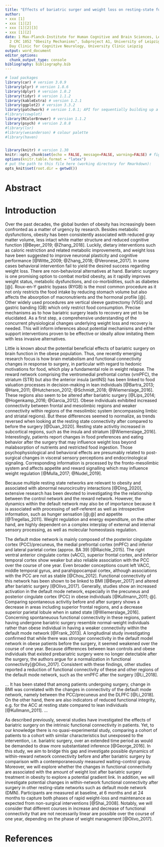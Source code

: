 ```yaml
---
title: "Effects of bariatric surger and weight loss on resting-state functional connectivity"
author:
- xxx [1]
- xxx [1][2]
- xxx [1][2][3]
- xxx [1][2]
date: 1 Max-Planck-Institute for Human Cognitive and Brain Sciences, Leipzig \newline
  2 CRC 1052 "Obesity Mechanisms", Subproject A1, University of Leipzig \newline 3
  Day Clinic for Cognitive Neurology, University Clinic Leipzig
output: word_document
editor_options:
  chunk_output_type: console
bibliography: bibliography.bib
---
```


```r

# load packages
library(car) # version 3.0.9
library(plyr) # version 1.8.6
library(dplyr) # version 1.0.2
library(tidyr) # version 1.1.2
library(kableExtra) # version 1.2.1
library(ggplot2) # version 3.3.2
library(patchwork) # version 1.0.1; API for sequentially building up a plot (similar to gridExtra and cowplot)
#library(cowplot)
library(RColorBrewer) # version 1.1.2
library(psych) # version 2.0.8
#library(lsr) 
#library(wesanderson) # colour palette
#library(haven)


library(knitr) # version 1.30
knitr::opts_chunk$set(echo = FALSE, message=FALSE, warning=FALSE) # fig.height=2, fig.width=4)
options(knitr.table.format = "latex") 
# put the path to this file here (working directory for Rmarkdown):
opts_knit$set(root.dir = getwd())

```
# Abstract

\newpage
# Introduction

<!-- obesity and interventions -->
Over the past decades, the global burden of obesity has increasingly been confronted as a matter of urgency by research.
Besides metabolic dysfunctions, obesity has been consistently associated with reduced gray matter volume, less intact white matter structure and reduced cognitive function [@Beyer_2019; @Zhang_2018]. 
Luckily, dietary interventions such as caloric restriction and related metabolic improvements, and weight loss have been suggested to improve neuronal plasticity and cognitive performance [@Witte_2009; @Zhang_2018; @Veronese_2017].
In some cases behavioral intervention fail to yield the desired success regarding weight loss. There are non-behavioral alternatives at hand.
<!-- bars most invasive (brain metabolism), last resort -->
Bariatric surgery is one promising option to combat morbid obesity, as it rapidly improves weight status, metabolic dysfunctions, and co-morbidities, such as diabetes [@]. Roux-en-Y gastric bypass (RYGB) is the most common procedure as it not only restricts the food intake by reducing stomach volume but also affects the absorption of macronutrients and the hormonal profile [@]. <!-- ref for "common", ref for procedure -->
Other widely used procedures are vertical sleeve gastrectomy (VSG) and gastric banding (GB) which only restrict food consumption. <!-- mehr zu Veränderung in Gasto-intestinaler Physiologie -->
<!-- Neural mechanisms/concurrent plasticity? -->
Precise mechanisms as to how bariatric surgery leads to recovery are yet to be elucidated. As a first step, a comprehensive understanding of the concurrent physiological changes underlying weight loss and recovery is needed. This will inform inferences about potential mechanisms and either support interventions proven to be effective or ideally allow imitating them with less invasive alternatives.

<!-- severe nutritional stress [@Crujeiras_2017] -->

<!-- Reward network -->
Little is known about the potential beneficial effects of bariatric surgery on brain function in the obese population. Thus, one recently emerging research focus is how brain metabolism and functional connectivity changes in response to surgery, in particular with regard to hedonic motivations for food, which play a fundamental role in weight relapse.
The reward network comprising the ventromedial prefrontal cortex (vmPFC), the striatum (STR) but also the anterior insula (antINS) has been linked to food valuation processes in decision-making in lean individuals [@Bartra_2013; @Hare_2011; @Hutcherson_2012; @Schmidt_2018; @Wiemerslage_2016]. These regions also seem to be altered after bariatric surgery [@Lips_2014; @Hogenkamp_2016; @Garcia_2012]. <!-- Zitationen checken -->
<!-- Normalization of connectivity --> Obese individuals exhibited increased connectivity between frontal and mesolimbic regions and weaker connectivity within regions of the mesolimbic system (encompassing limbic and striatal regions). But these differences seemed to normalize, as trends reversed when looking at the resting state connectivity after compared to before the surgery [@Duan_2020]. Resting state activitiy increased in subcortical regions, such as the insula and striatum<!-- specifically putamen --> [@Wiemerslage_2016]. 
<!-- mechanism reward and appetite, overeating --> Interestingly, patients report changes in food preferences and eating behavior after the surgery that may influence weight loss beyond malabsorption of nutrients and restricted food ingestion. Those psychophysiological and behavioral effects are presumably related to post-surgical changes in visceral sensory perceptions and endocrinological signaling. Corresponding information is processed by the fronto-mesolimbic system and affects appetite and reward signalling which may influence weight regulation [@Mulla_2017; @Nudel_2019].
<!-- results in lean -->

<!-- results in obese longitudinal -->
<!-- Similarly, several studies have found differences in resting-state activity in reward regions depending on weight status.  -->

<!-- On the other hand, BMI prior to the surgery was associated with changes in connectivity [@Duan_2020]. -->

<!-- s concerning such processes following a surgical intervention are inconclusive. -->

<!-- important differences in the response to visual food-related cues between thin and reduced-obese individuals that place the latter group at an increased risk of  -->

<!-- Though there exists strong evidence for important differences in the .. between lean or normal-weight individuals and obese individuals, few studies have investigated the ... and even fewer compared reduced-obese individuals reduced-obese individuals -->
<!-- [@Garcia_Garcia_2012] -->


<!-- Default mode network --> 
Because multiple resting state networks are relevant to obesity and associated with abnormal neurocircuitry interactions [@Ding_2020], extensive research has been devoted to investigating the the relationship between the control network and the reward network. However, the dynamics within the default network may also be of importance because it is associated with processing of self-referent as well as introspective information, such as hunger sensation [@;@] and appetite [@Tregellas_2011]. <!-- parietal activation correlated with appetite measures after an overnight fast [@Tregellas_2011]. --> 
Weight regulation and energy expenditure, on the other hand, are highly dependent on a complex interplay of external and internal sensory processing, as well as molecular homeostasis regulation. 
<!-- Obesity = decompensation of the psychophysiological system that ensures homeostasis. -->

The default mdoe network is mainly composed of the posterior cingulate cortex (PCC)/precuneus, the medial prefrontal cortex (mPFC) and inferior and lateral parietal cortex (approx. BA 39) [@Raichle_2015]. The right ventral anterior cingulate cortex (vACC), superior frontal cortex, and inferior temporal cortex show weaker but also reliable association with the PCC over the course of one year. Even broader conceptions count left VACC, middle temporal gyrus, and parahippocampal cortex, although associations with the PCC are not as stable [@Chou_2012].
<!-- study results --> 
Functional connectivity of this network has been shown to be linked to BMI [@Beyer_2017] and altered after bariatric surgery [@Olivo_2017].
Generally, studies show an increased activation in the default mode network, especially in the precuneus and posterior cingulate cortex (PCC) in obese individuals [@Kullmann_2011; @].
Comparing spontaneous activitiy before and after surgery shows a decrease in areas including superior frontal regions<!-- gehört zu SFC -->, and a decrease superior parietal lobule when in sated state [@Wiemerslage_2016].
Concerning spontaneuous functional connectivity in these regions, patient having undergone bariatric surgery resemble normal-weight individuals rather than obese individual in having a weaker connectivity within the default mode network [@Frank_2013].
A longitudinal study investigating confirmed that while there was stronger connectivity in the default model network <!-- (PCC with anterior STG and anterior temporal fusiform gyrus and the Precuneus with the anterior STG) --> in obese patients before the surgery, it seemed weakened over the course of one year. Because differences between lean controls and obese individuals that existed prebariatric surgery were no longer detectable after the surgery, the authors argue for a normalization in functional connectivity<!-- and PCC/PC connectivity with anterior STG are most affected by the surgery -->[@Olivo_2017].
Consistent with these findings, other studies reported a reduction of functional connectivity of these and other regions of the default mode network, such as the vmPFC <!-- with the dorsolateral prefrontal cortex (DLPFC) --> after the surgery [@Li_2018].

<!-- The exact mechanisms of how bariatric surgery affects functional plasticity needs to be investigated and especially the role of weight and weight change. -->
... 
It has been stated that among patients undergoing surgery, change in BMI was<!-- negatively --> correlated with the changes in connectivity of the default mode network, namely between the PCC/precuneus and the DLPFC [@Li_2018].
On the other hand, there are also indicators of reduced functional integrity, e.g. for the ACC at resting state compared to lean individuals [@Kullmann_2011]. ...

<!-- On the other hand, connectivity also served as a predictor of weight loss after surgery. -->

<!--  -->


<!-- novelty statement --> As described previously, several studies have investigated the effects of bariatric surgery on the intrinsic functional connectivity in patients. Yet, to our knowledge there is no quasi-experimental study, comparing a cohort of patients to a cohort with similar characteristics but unexposed to the intervention, i.e. bariatric surgery, over an extended time period as would be demanded to draw more substantiated inference [@George_2016].
<!-- hypotheses --> In this study, we aim to bridge this gap and investigate possible dynamics of within-reward network connectivity before and after bariatric surgery by comparison with a contemporaneously measured waiting-control group. Moreover, we will explore whether the changes in functional connectivity are associated with the amount of weight lost after bariatric surgery treatment in obesity to explore a potential gradient link. In addition, we will investigate potential changes in within-network functional connectivity after surgery in other resting-state networks such as default mode network (DMN).
Participants are measured at baseline, at 6 months and at 24 months to capture both phases of rapid weight-loss and maintenance as expected from non-surgical interventions [@Shai_2008]. Notably, we will consider that different courses in increase and decrease of functional connectivity that are not necessarily linear are possible over the course of one year, depending on the phase of weight management [@Olivo_2017].

<!-- group effect because direct effect of intervention surgery -> rsfmri (cares lessfreq, less preoccupation with hunger, less/more reward sensitivity) vs. sugery -> BMI -> rsfmri (neural signalling, fatty tissue) -->

\newpage
# References